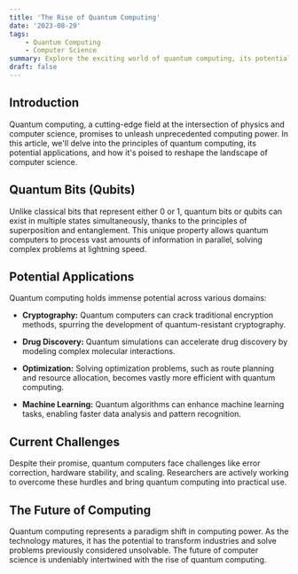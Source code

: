 ```yaml
---
title: 'The Rise of Quantum Computing'
date: '2023-08-29'
tags:
    - Quantum Computing
    - Computer Science
summary: Explore the exciting world of quantum computing, its potential applications, and how it could revolutionize the field of computer science.
draft: false
---
```


## Introduction

Quantum computing, a cutting-edge field at the intersection of physics and computer science, promises to unleash unprecedented computing power. In this article, we'll delve into the principles of quantum computing, its potential applications, and how it's poised to reshape the landscape of computer science.

## Quantum Bits (Qubits)

Unlike classical bits that represent either 0 or 1, quantum bits or qubits can exist in multiple states simultaneously, thanks to the principles of superposition and entanglement. This unique property allows quantum computers to process vast amounts of information in parallel, solving complex problems at lightning speed.

## Potential Applications

Quantum computing holds immense potential across various domains:

-   **Cryptography:** Quantum computers can crack traditional encryption methods, spurring the development of quantum-resistant cryptography.

-   **Drug Discovery:** Quantum simulations can accelerate drug discovery by modeling complex molecular interactions.

-   **Optimization:** Solving optimization problems, such as route planning and resource allocation, becomes vastly more efficient with quantum computing.

-   **Machine Learning:** Quantum algorithms can enhance machine learning tasks, enabling faster data analysis and pattern recognition.

## Current Challenges

Despite their promise, quantum computers face challenges like error correction, hardware stability, and scaling. Researchers are actively working to overcome these hurdles and bring quantum computing into practical use.

## The Future of Computing

Quantum computing represents a paradigm shift in computing power. As the technology matures, it has the potential to transform industries and solve problems previously considered unsolvable. The future of computer science is undeniably intertwined with the rise of quantum computing.
